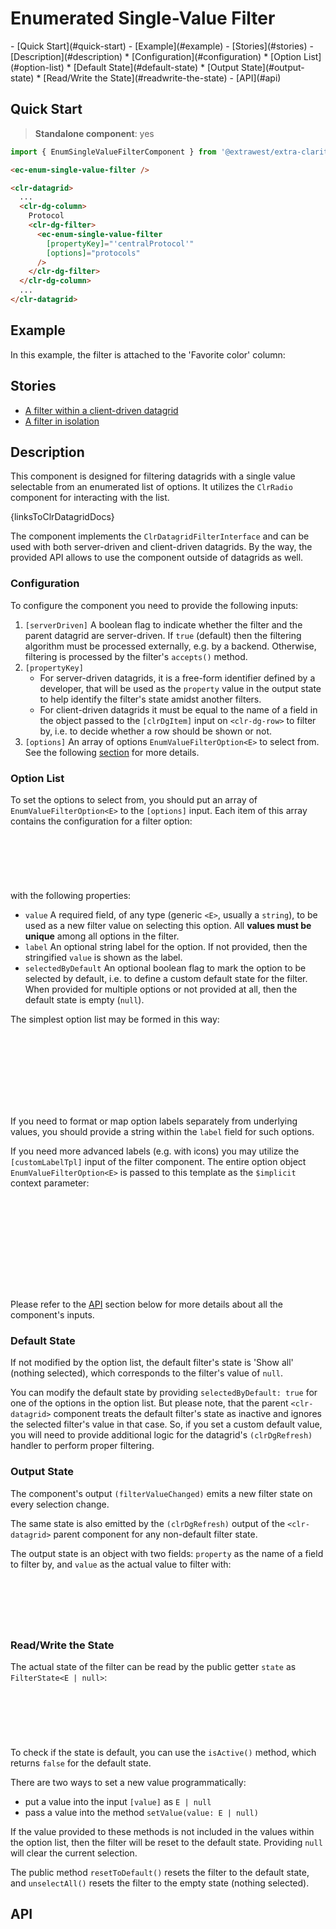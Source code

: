 


<style>
  { docsStylePatch }
</style>

<Meta
  of={FilterStories}
  name="Overview"
/>

# Enumerated Single-Value Filter

<div className="table-of-contents">
- [Quick Start](#quick-start)
- [Example](#example)
- [Stories](#stories)
- [Description](#description)
  * [Configuration](#configuration)
  * [Option List](#option-list)
  * [Default State](#default-state)
  * [Output State](#output-state)
  * [Read/Write the State](#readwrite-the-state)
- [API](#api)
</div>

## Quick Start

> **Standalone component**: yes

```typescript
import { EnumSingleValueFilterComponent } from '@extrawest/extra-clarity/datagrid-filters';
```
```html
<ec-enum-single-value-filter />
```
```html
<clr-datagrid>
  ...
  <clr-dg-column>
    Protocol
    <clr-dg-filter>
      <ec-enum-single-value-filter
        [propertyKey]="'centralProtocol'"
        [options]="protocols"
      />
    </clr-dg-filter>
  </clr-dg-column>
  ...
</clr-datagrid>
```

## Example

In this example, the filter is attached to the 'Favorite color' column:

<Canvas of={FilterStories.DocsExampleStory} />

## Stories

* [A filter within a client-driven datagrid](/story/components-datagrid-filters-enum-single-value-filter--within-datagrid-story)
* [A filter in isolation](/story/components-datagrid-filters-enum-single-value-filter--filter-itself-story)

## Description

This component is designed for filtering datagrids with a single value selectable from an enumerated list of options.
It utilizes the `ClrRadio` component for interacting with the list.

<Markdown>{linksToClrDatagridDocs}</Markdown>

The component implements the `ClrDatagridFilterInterface` and can be used with both server-driven and client-driven
datagrids. By the way, the provided API allows to use the component outside of datagrids as well.

### Configuration

To configure the component you need to provide the following inputs:

1. `[serverDriven]`  A boolean flag to indicate whether the filter and the parent datagrid are server-driven.
    If `true` (default) then the filtering algorithm must be processed externally, e.g. by a backend.
    Otherwise, filtering is processed by the filter's `accepts()` method.
2. `[propertyKey]`
    * For server-driven datagrids, it is a free-form identifier defined by a developer, that will be used
        as the `property` value in the output state to help identify the filter's state amidst another filters.
    * For client-driven datagrids it must be equal to the name of a field in the object passed to the `[clrDgItem]` input
        on `<clr-dg-row>` to filter by, i.e. to decide whether a row should be shown or not.
3. `[options]` An array of options `EnumValueFilterOption<E>` to select from.
    See the following [section](#option-list) for more details.

### Option List

To set the options to select from, you should put an array of `EnumValueFilterOption<E>` to the `[options]` input.
Each item of this array contains the configuration for a filter option:

```typescript
export interface EnumValueFilterOption<E> {
    value: E;
    label?: string;
    selectedByDefault?: boolean;
}
```

with the following properties:
* `value`
    A required field, of any type (generic `<E>`, usually a `string`), to be used as a new filter value
    on selecting this option. All **values must be unique** among all options in the filter.
* `label`
    An optional string label for the option.
    If not provided, then the stringified `value` is shown as the label.
* `selectedByDefault`
    An optional boolean flag to mark the option to be selected by default,
    i.e. to define a custom default state for the filter.
    When provided for multiple options or not provided at all, then the default state is empty (`null`).

The simplest option list may be formed in this way:

```typescript
const options: EnumValueFilterOption<string>[] = ['red','green','blue'].map(value => ({ value }));

// or hardcoded:
const options: EnumValueFilterOption<string>[] = [
  { value: 'red' },
  { value: 'green' },
  { value: 'blue' },
];
```

If you need to format or map option labels separately from underlying values,
you should provide a string within the `label` field for such options.

If you need more advanced labels (e.g. with icons) you may utilize the `[customLabelTpl]` input of the filter component.
The entire option object `EnumValueFilterOption<E>` is passed to this template as the `$implicit` context parameter:

```html
<ec-enum-single-value-filter
  [propertyKey]="'color'"
  [options]="colors"
  [customLabelTpl]="customColorLabel"
/>
...
<ng-template #customColorLabel let-option>
  <span>{{ option.label ?? option.value }}</span>
  <cds-icon shape="mapOptionToCdsIconShape(option)" />
</ng-template>
```

Please refer to the [API](#api) section below for more details about all the component's inputs.

### Default State

If not modified by the option list, the default filter's state is 'Show all' (nothing selected),
which corresponds to the filter's value of `null`.

You can modify the default state by providing `selectedByDefault: true` for one of the options in the option list.
But please note, that the parent `<clr-datagrid>` component treats the default filter's state as inactive
and ignores the selected filter's value in that case. So, if you set a custom default value, you will need
to provide additional logic for the datagrid's `(clrDgRefresh)` handler to perform proper filtering.

### Output State

The component's output `(filterValueChanged)` emits a new filter state on every selection change.

The same state is also emitted by the `(clrDgRefresh)` output of the `<clr-datagrid>` parent component for any
non-default filter state.

The output state is an object with two fields: `property` as the name of a field to filter by, and `value` as the
actual value to filter with:

```typescript
// interface FilterState<E | null>
{
  property: string | number;
  value: E | null;
}
```

### Read/Write the State

The actual state of the filter can be read by the public getter `state` as `FilterState<E | null>`:

```html
...
<ec-enum-single-value-filter #filterByColor />
...
<span>{{ filterByColor.state.value }}</span>
...
```

To check if the state is default, you can use the `isActive()` method, which returns `false` for the default state.

There are two ways to set a new value programmatically:
* put a value into the input `[value]` as `E | null`
* pass a value into the method `setValue(value: E | null)`

If the value provided to these methods is not included in the values within the option list,
then the filter will be reset to the default state. Providing `null` will clear the current selection.

The public method `resetToDefault()` resets the filter to the default state, and
`unselectAll()` resets the filter to the empty state (nothing selected).

## API

<ArgTypes sort="requiredFirst" />

